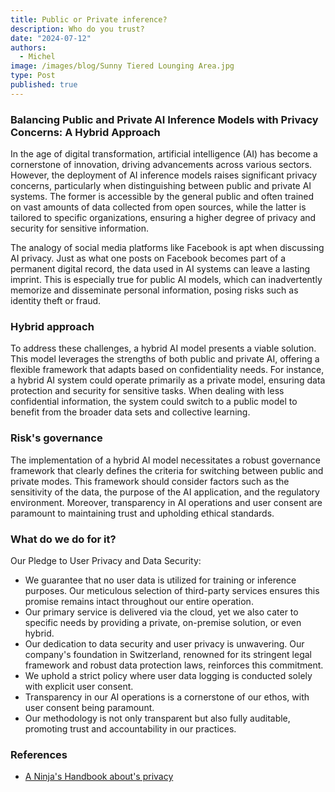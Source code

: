```yaml
---
title: Public or Private inference?
description: Who do you trust?
date: "2024-07-12"
authors:
  - Michel
image: /images/blog/Sunny Tiered Lounging Area.jpg
type: Post
published: true
---
```


### Balancing Public and Private AI Inference Models with Privacy Concerns: A Hybrid Approach

In the age of digital transformation, artificial intelligence (AI) has become a cornerstone of innovation, driving advancements across various sectors. However, the deployment of AI inference models raises significant privacy concerns, particularly when distinguishing between public and private AI systems. The former is accessible by the general public and often trained on vast amounts of data collected from open sources, while the latter is tailored to specific organizations, ensuring a higher degree of privacy and security for sensitive information.

The analogy of social media platforms like Facebook is apt when discussing AI privacy. Just as what one posts on Facebook becomes part of a permanent digital record, the data used in AI systems can leave a lasting imprint. This is especially true for public AI models, which can inadvertently memorize and disseminate personal information, posing risks such as identity theft or fraud.

### Hybrid approach

To address these challenges, a hybrid AI model presents a viable solution. This model leverages the strengths of both public and private AI, offering a flexible framework that adapts based on confidentiality needs. For instance, a hybrid AI system could operate primarily as a private model, ensuring data protection and security for sensitive tasks. When dealing with less confidential information, the system could switch to a public model to benefit from the broader data sets and collective learning.

### Risk's governance

The implementation of a hybrid AI model necessitates a robust governance framework that clearly defines the criteria for switching between public and private modes. This framework should consider factors such as the sensitivity of the data, the purpose of the AI application, and the regulatory environment. Moreover, transparency in AI operations and user consent are paramount to maintaining trust and upholding ethical standards.

### What do we do for it?

Our Pledge to User Privacy and Data Security:

- We guarantee that no user data is utilized for training or inference purposes. Our meticulous selection of third-party services ensures this promise remains intact throughout our entire operation.
- Our primary service is delivered via the cloud, yet we also cater to specific needs by providing a private, on-premise solution, or even hybrid.
- Our dedication to data security and user privacy is unwavering. Our company's foundation in Switzerland, renowned for its stringent legal framework and robust data protection laws, reinforces this commitment.
- We uphold a strict policy where user data logging is conducted solely with explicit user consent.
- Transparency in our AI operations is a cornerstone of our ethos, with user consent being paramount.
- Our methodology is not only transparent but also fully auditable, promoting trust and accountability in our practices.

### References

- [A Ninja's Handbook about's privacy](https://zolagonano.github.io/a-ninjas-handbook/introduction.html)
